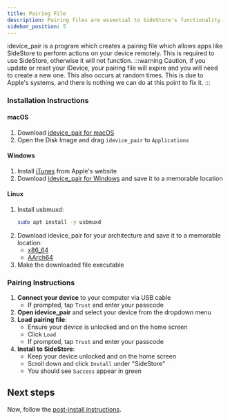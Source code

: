 ```yaml
---
title: Pairing File
description: Pairing files are essential to SideStore's functionality.
sidebar_position: 5
---
```


idevice_pair is a program which creates a pairing file which allows apps like SideStore to perform actions on your device remotely. This is required to use SideStore, otherwise it will not function.
:::warning
Caution, if you update or reset your iDevice, your pairing file will expire and you will need to create a new one. This also occurs at random times. This is due to Apple's systems, and there is nothing we can do at this point to fix it.
:::

### Installation Instructions
#### macOS
1. Download [idevice_pair for macOS](https://github.com/jkcoxson/idevice_pair/releases/latest/download/idevice_pair--macos-universal.dmg)
2. Open the Disk Image and drag `idevice_pair` to `Applications`

#### Windows
1. Install [iTunes](https://apple.com/itunes/download/win64) from Apple's website
2. Download [idevice_pair for Windows](https://github.com/jkcoxson/idevice_pair/releases/latest/download/idevice_pair--windows-x86_64.exe) and save it to a memorable location

#### Linux
1. Install usbmuxd: 
   ```bash
   sudo apt install -y usbmuxd
   ```
2. Download idevice_pair for your architecture and save it to a memorable location:
   - [x86_64](https://github.com/jkcoxson/idevice_pair/releases/latest/download/idevice_pair--linux-x86_64.AppImage)
   - [AArch64](https://github.com/jkcoxson/idevice_pair/releases/latest/download/idevice_pair--linux-aarch64.AppImage)
3. Make the downloaded file executable

### Pairing Instructions

1. **Connect your device** to your computer via USB cable
   - If prompted, tap `Trust` and enter your passcode
2. **Open idevice_pair** and select your device from the dropdown menu
3. **Load pairing file**: 
   - Ensure your device is unlocked and on the home screen
   - Click `Load`
   - If prompted, tap `Trust` and enter your passcode
4. **Install to SideStore**:
   - Keep your device unlocked and on the home screen
   - Scroll down and click `Install` under "SideStore"
   - You should see `Success` appear in green

## Next steps
Now, follow the [post-install instructions](post-install).
